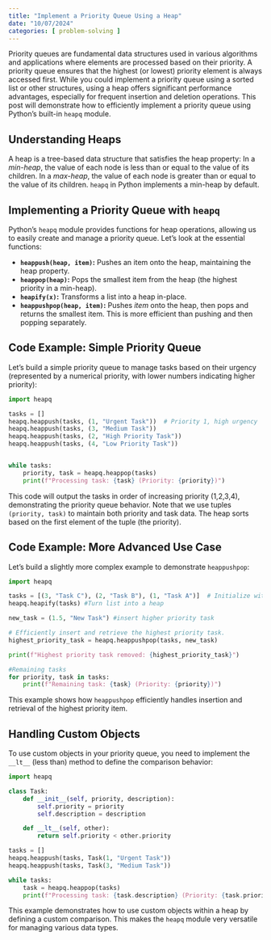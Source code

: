 ```yaml
---
title: "Implement a Priority Queue Using a Heap"
date: "10/07/2024"
categories: [ problem-solving ]
---
```


Priority queues are fundamental data structures used in various algorithms and applications where elements are processed based on their priority.  A priority queue ensures that the highest (or lowest) priority element is always accessed first.  While you could implement a priority queue using a sorted list or other structures, using a heap offers significant performance advantages, especially for frequent insertion and deletion operations.  This post will demonstrate how to efficiently implement a priority queue using Python's built-in `heapq` module.

## Understanding Heaps

A heap is a tree-based data structure that satisfies the heap property:  In a *min-heap*, the value of each node is less than or equal to the value of its children.  In a *max-heap*, the value of each node is greater than or equal to the value of its children.  `heapq` in Python implements a min-heap by default.

## Implementing a Priority Queue with `heapq`

Python's `heapq` module provides functions for heap operations, allowing us to easily create and manage a priority queue.  Let's look at the essential functions:

* **`heappush(heap, item)`:** Pushes an item onto the heap, maintaining the heap property.
* **`heappop(heap)`:** Pops the smallest item from the heap (the highest priority in a min-heap).
* **`heapify(x)`:** Transforms a list into a heap in-place.
* **`heappushpop(heap, item)`:** Pushes *item* onto the heap, then pops and returns the smallest item. This is more efficient than pushing and then popping separately.

## Code Example: Simple Priority Queue

Let's build a simple priority queue to manage tasks based on their urgency (represented by a numerical priority, with lower numbers indicating higher priority):

```python
import heapq

tasks = []
heapq.heappush(tasks, (1, "Urgent Task"))  # Priority 1, high urgency
heapq.heappush(tasks, (3, "Medium Task"))
heapq.heappush(tasks, (2, "High Priority Task"))
heapq.heappush(tasks, (4, "Low Priority Task"))


while tasks:
    priority, task = heapq.heappop(tasks)
    print(f"Processing task: {task} (Priority: {priority})")
```

This code will output the tasks in order of increasing priority (1,2,3,4), demonstrating the priority queue behavior.  Note that we use tuples `(priority, task)` to maintain both priority and task data.  The heap sorts based on the first element of the tuple (the priority).

## Code Example:  More Advanced Use Case

Let's build a slightly more complex example to demonstrate `heappushpop`:

```python
import heapq

tasks = [(3, "Task C"), (2, "Task B"), (1, "Task A")]  # Initialize with some tasks
heapq.heapify(tasks) #Turn list into a heap

new_task = (1.5, "New Task") #insert higher priority task

# Efficiently insert and retrieve the highest priority task.
highest_priority_task = heapq.heappushpop(tasks, new_task)

print(f"Highest priority task removed: {highest_priority_task}")

#Remaining tasks
for priority, task in tasks:
    print(f"Remaining task: {task} (Priority: {priority})")
```

This example shows how `heappushpop` efficiently handles insertion and retrieval of the highest priority item.



## Handling Custom Objects

To use custom objects in your priority queue, you need to implement the `__lt__` (less than) method to define the comparison behavior:


```python
import heapq

class Task:
    def __init__(self, priority, description):
        self.priority = priority
        self.description = description

    def __lt__(self, other):
        return self.priority < other.priority

tasks = []
heapq.heappush(tasks, Task(1, "Urgent Task"))
heapq.heappush(tasks, Task(3, "Medium Task"))

while tasks:
    task = heapq.heappop(tasks)
    print(f"Processing task: {task.description} (Priority: {task.priority})")

```

This example demonstrates how to use custom objects within a heap by defining a custom comparison.  This makes the `heapq` module very versatile for managing various data types.
